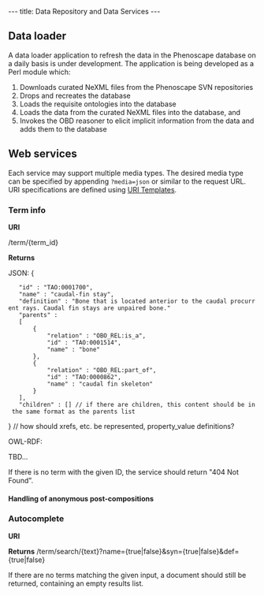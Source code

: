 ---
title: Data Repository and Data Services
---

==Data loader==
A data loader application to refresh the data in the Phenoscape database on a daily basis is under development. The application is being developed as a Perl module which:
# Downloads curated NeXML files from the Phenoscape SVN repositories
# Drops and recreates the database
# Loads the requisite ontologies into the database
# Loads the data from the curated NeXML files into the database, and
# Invokes the OBD reasoner to elicit implicit information from the data and adds them to the database

==Web services==
Each service may support multiple media types.  The desired media type can be specified by appending <code>?media=json</code> or similar to the request URL.  URI specifications are defined using [http://bitworking.org/projects/URI-Templates/draft-gregorio-uritemplate-00.html URI Templates].
===Term info===
'''URI'''

<BASE URI>/term/{term_id}

'''Returns'''

JSON:
<javascript>
{
    "id" : "TAO:0001700",
    "name" : "caudal-fin stay",
    "definition" : "Bone that is located anterior to the caudal procurrent rays. Caudal fin stays are unpaired bone."
    "parents" :
    [
        {
            "relation" : "OBO_REL:is_a",
            "id" : "TAO:0001514",
            "name" : "bone"
        },
        {
            "relation" : "OBO_REL:part_of",
            "id" : "TAO:0000862",
            "name" : "caudal fin skeleton"
        }
    ],
    "children" : [] // if there are children, this content should be in the same format as the parents list
}
// how should xrefs, etc. be represented, property_value definitions?
</javascript>

OWL-RDF:

TBD...

If there is no term with the given ID, the service should return "404 Not Found".

====Handling of anonymous post-compositions====

===Autocomplete===
'''URI'''



'''Returns'''
<BASE URI>/term/search/{text}?name={true|false}&syn={true|false}&def={true|false}

If there are no terms matching the given input, a document should still be returned, containing an empty results list.